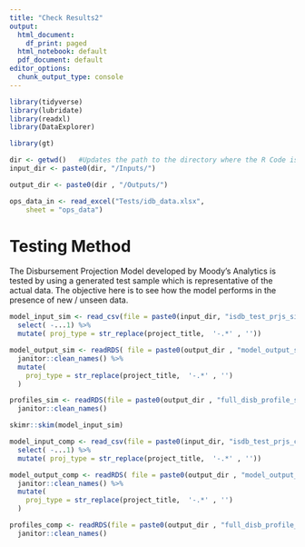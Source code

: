 ```yaml
---
title: "Check Results2"
output:
  html_document:
    df_print: paged
  html_notebook: default
  pdf_document: default
editor_options:
  chunk_output_type: console
---
```



```r
library(tidyverse)
library(lubridate)
library(readxl)
library(DataExplorer)

library(gt)

dir <- getwd()   #Updates the path to the directory where the R Code is present
input_dir <- paste0(dir, "/Inputs/") 

output_dir <- paste0(dir , "/Outputs/")

ops_data_in <- read_excel("Tests/idb_data.xlsx", 
    sheet = "ops_data")

```


# Testing Method

The Disbursement Projection Model developed by Moody's Analytics is tested by using a generated test sample which is representative of the actual data. The objective here is to see how the model performs in the presence of new / unseen data.


```r

model_input_sim <- read_csv(file = paste0(input_dir, "isdb_test_prjs_sim.csv")) %>% 
  select( -...1) %>% 
  mutate( proj_type = str_replace(project_title,  '-.*' , ''))

model_output_sim <- readRDS( file = paste0(output_dir , "model_output_sim.rda")) %>% 
  janitor::clean_names() %>% 
  mutate(
    proj_type = str_replace(project_title,  '-.*' , '')
  )

profiles_sim <- readRDS(file = paste0(output_dir , "full_disb_profile_sim.rda")) %>% 
  janitor::clean_names()

```

```r
skimr::skim(model_input_sim)
```


```r


model_input_comp <- read_csv(file = paste0(input_dir, "isdb_test_prjs_comp.csv")) %>% 
  select( -...1) %>% 
  mutate( proj_type = str_replace(project_title,  '-.*' , ''))

model_output_comp <- readRDS( file = paste0(output_dir , "model_output_sim.comp")) %>% 
  janitor::clean_names() %>% 
  mutate(
    proj_type = str_replace(project_title,  '-.*' , '')
  )

profiles_comp <- readRDS(file = paste0(output_dir , "full_disb_profile_comp.rda")) %>% 
  janitor::clean_names()

```
